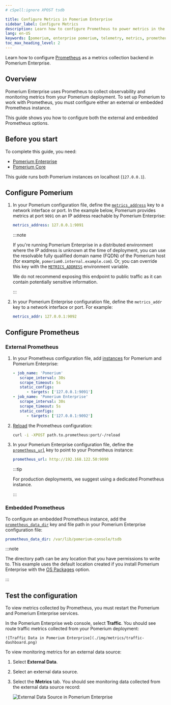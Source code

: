 ```yaml
---
# cSpell:ignore XPOST tsdb

title: Configure Metrics in Pomerium Enterprise
sidebar_label: Configure Metrics
description: Learn how to configure Prometheus to power metrics in the Pomerium Enterprise web console.
lang: en-US
keywords: [pomerium, enterprise pomerium, telemetry, metrics, prometheus]
toc_max_heading_level: 2
---
```



Learn how to configure [Prometheus](https://prometheus.io/) as a metrics collection backend in Pomerium Enterprise.

## Overview

Pomerium Enterprise uses Prometheus to collect observability and monitoring metrics from your Pomerium deployment. To set up Pomerium to work with Prometheus, you must configure either an external or embedded Prometheus instance.

This guide shows you how to configure both the external and embedded Prometheus options.

## Before you start

To complete this guide, you need:

- [Pomerium Enterprise](/docs/enterprise)
- [Pomerium Core](/docs/core)

This guide runs both Pomerium instances on localhost (`127.0.0.1`).

## Configure Pomerium

1. In your Pomerium configuration file, define the [`metrics_address`](/docs/reference/metrics#metrics-address) key to a network interface or port. In the example below, Pomerium provides metrics at port `9091` on an IP address reachable by Pomerium Enterprise:

   ```yaml title="pomerium.yaml"
   metrics_address: 127.0.0.1:9091
   ```

   :::note

   If you're running Pomerium Enterprise in a distributed environment where the IP address is unknown at the time of deployment, you can use the resolvable fully qualified domain name (FQDN) of the Pomerium host (for example, `pomerium0.internal.example.com`). Or, you can override this key with the [`METRICS_ADDRESS`](/docs/reference/metrics#metrics-address) environment variable.

   We do not recommend exposing this endpoint to public traffic as it can contain potentially sensitive information.

   :::

1. In your Pomerium Enterprise configuration file, define the `metrics_addr` key to a network interface or port. For example:

   ```yaml title="pomerium-enterprise.yaml"
   metrics_addr: 127.0.0.1:9092
   ```

## Configure Prometheus

<Tabs>
<TabItem label="External Prometheus" value="external-prometheus">

### External Prometheus

1. In your Prometheus configuration file, add [instances](https://prometheus.io/docs/concepts/jobs_instances/#jobs-and-instances) for Pomerium and Pomerium Enterprise:

   ```yaml title="prometheus.yaml"
   - job_name: 'Pomerium'
      scrape_interval: 30s
      scrape_timeout: 5s
      static_configs:
         - targets: ['127.0.0.1:9091']
   - job_name: 'Pomerium Enterprise'
      scrape_interval: 30s
      scrape_timeout: 5s
      static_configs:
         - targets: ['127.0.0.1:9092']

   ```

1. [Reload](https://prometheus.io/docs/prometheus/latest/configuration/configuration/#configuration) the Prometheus configuration:

   ```bash
   curl -i -XPOST path.to.prometheus:port/-/reload
   ```

1. In your Pomerium Enterprise configuration file, define the [`prometheus_url`](/docs/enterprise/configure#prometheus-url) key to point to your Prometheus instance:

   ```yaml title="pomerium-enterprise.yaml"
   prometheus_url: http://192.168.122.50:9090
   ```

   :::tip

   For production deployments, we suggest using a dedicated Prometheus instance.

   :::

</TabItem>
<TabItem label="Embedded Prometheus" value="embedded-prometheus">

### Embedded Prometheus

To configure an embedded Prometheus instance, add the [`prometheus_data_dir`](/docs/enterprise/configure#prometheus-data-dir) key and file path in your Pomerium Enterprise configuration file:

```yaml title="config.yaml"
prometheus_data_dir: /var/lib/pomerium-console/tsdb
```

:::note

The directory path can be any location that you have permissions to write to. This example uses the default location created if you install Pomerium Enterprise with the [OS Packages](/docs/enterprise/install#install-pomerium-enterprise) option.

:::

</TabItem>
</Tabs>

## Test the configuration

To view metrics collected by Prometheus, you must restart the Pomerium and Pomerium Enterprise services.

In the Pomerium Enterprise web console, select **Traffic**. You should see route traffic metrics collected from your Pomerium deployment:

    ![Traffic Data in Pomerium Enterprise](./img/metrics/traffic-dashboard.png)

To view monitoring metrics for an external data source:

1. Select **External Data**.
1. Select an external data source.
1. Select the **Metrics** tab. You should see monitoring data collected from the external data source record:

   ![External Data Source in Pomerium Enterprise](./img/metrics/external-data-sources-dashboard.png)
